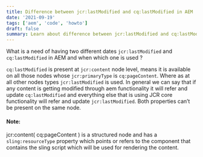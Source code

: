 ```yaml
---
title: Difference between jcr:lastModified and cq:lastModified in AEM
date: '2021-09-19'
tags: ['aem', 'code', 'howto']
draft: false
summary: Learn about difference between jcr:lastModified and cq:lastModified in AEM
---
```


What is a need of having two different dates `jcr:lastModified` and `cq:lastModified` in AEM and when which one is used ?

`cq:lastModified` is present at `jcr:content` node level, means it is available on all those nodes whose `jcr:primaryType` is `cq:pageContent`. Where as at all other nodes types `jcr:lastModified` is used. In general we can say that if any content is getting modified through aem functionality it will refer and update `cq:lastModified` and everything else that is using JCR core functionality will refer and update `jcr:lastModified`. Both properties can’t be present on the same node.

#### Note:

jcr:content( cq:pageContent ) is a structured node and has a `sling:resourceType` property which points or refers to the component that contains the sling script which will be used for rendering the content.
